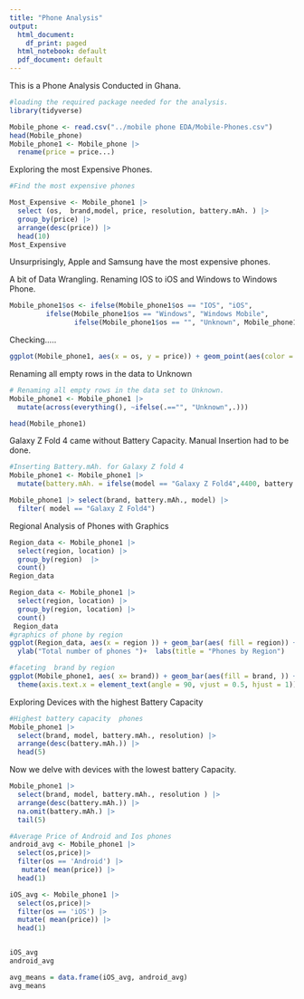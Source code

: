 ```yaml
---
title: "Phone Analysis"
output:
  html_document:
    df_print: paged
  html_notebook: default
  pdf_document: default
---
```


This is a Phone Analysis Conducted in Ghana.

```r
#loading the required package needed for the analysis.
library(tidyverse)

```
```r
Mobile_phone <- read.csv("../mobile phone EDA/Mobile-Phones.csv")
head(Mobile_phone)
Mobile_phone1 <- Mobile_phone |> 
  rename(price = price...)
```

 Exploring the most Expensive Phones.
```r
#Find the most expensive phones 

Most_Expensive <- Mobile_phone1 |>
  select (os,  brand,model, price, resolution, battery.mAh. ) |>
  group_by(price) |> 
  arrange(desc(price)) |> 
  head(10)
Most_Expensive
```
Unsurprisingly, Apple and Samsung have the most expensive phones.


A bit of Data Wrangling. 
Renaming IOS to iOS and Windows to Windows Phone.
```r
Mobile_phone1$os <- ifelse(Mobile_phone1$os == "IOS", "iOS", 
         ifelse(Mobile_phone1$os == "Windows", "Windows Mobile",
                ifelse(Mobile_phone1$os == "", "Unknown", Mobile_phone1$os)))
```
Checking.....
```r
ggplot(Mobile_phone1, aes(x = os, y = price)) + geom_point(aes(color = os))
```

Renaming all empty rows in the data to Unknown
```r
# Renaming all empty rows in the data set to Unknown.
Mobile_phone1 <- Mobile_phone1 |>
  mutate(across(everything(), ~ifelse(.=="", "Unknown",.)))

head(Mobile_phone1)
```

Galaxy Z Fold 4 came without Battery Capacity. Manual Insertion had to be done.
```r
#Inserting Battery.mAh. for Galaxy Z fold 4
Mobile_phone1 <- Mobile_phone1 |>
  mutate(battery.mAh. = ifelse(model == "Galaxy Z Fold4",4400, battery.mAh. ))

Mobile_phone1 |> select(brand, battery.mAh., model) |>
  filter( model == "Galaxy Z Fold4")
```

Regional Analysis of Phones with Graphics
```r
Region_data <- Mobile_phone1 |> 
  select(region, location) |> 
  group_by(region)  |>
  count()
Region_data

Region_data <- Mobile_phone1 |> 
  select(region, location) |> 
  group_by(region, location) |>
  count()
 Region_data
#graphics of phone by region
ggplot(Region_data, aes(x = region )) + geom_bar(aes( fill = region)) + 
  ylab("Total number of phones ")+  labs(title = "Phones by Region")
```
```r
#faceting  brand by region 
ggplot(Mobile_phone1, aes( x= brand)) + geom_bar(aes(fill = brand, )) + facet_grid(~ region) +
  theme(axis.text.x = element_text(angle = 90, vjust = 0.5, hjust = 1))
```
Exploring Devices with the highest Battery Capacity
```r
#Highest battery capacity  phones
Mobile_phone1 |>
  select(brand, model, battery.mAh., resolution) |>
  arrange(desc(battery.mAh.)) |>
  head(5) 
```
Now we delve with devices with the lowest battery Capacity.
```r
Mobile_phone1 |>
  select(brand, model, battery.mAh., resolution ) |>
  arrange(desc(battery.mAh.)) |>
  na.omit(battery.mAh.) |>
  tail(5) 
```
```r
#Average Price of Android and Ios phones 
android_avg <- Mobile_phone1 |>
  select(os,price)|>
  filter(os == 'Android') |>
   mutate( mean(price)) |>
  head(1)

iOS_avg <- Mobile_phone1 |>
  select(os,price)|>
  filter(os == 'iOS') |>
  mutate( mean(price)) |>
  head(1)


iOS_avg
android_avg

avg_means = data.frame(iOS_avg, android_avg)
avg_means

 

```

